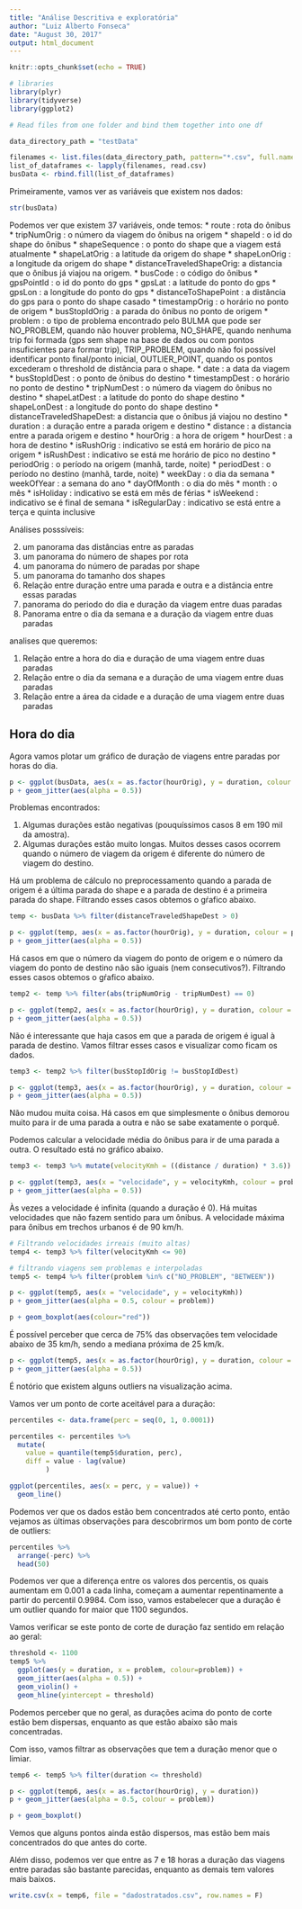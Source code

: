 ```yaml
---
title: "Análise Descritiva e exploratória"
author: "Luiz Alberto Fonseca"
date: "August 30, 2017"
output: html_document
---
```


```r
knitr::opts_chunk$set(echo = TRUE)
```

```r
# libraries
library(plyr)
library(tidyverse)
library(ggplot2)
```


```r
# Read files from one folder and bind them together into one df

data_directory_path = "testData"

filenames <- list.files(data_directory_path, pattern="*.csv", full.names=TRUE)
list_of_dataframes <- lapply(filenames, read.csv)
busData <- rbind.fill(list_of_dataframes)
```

Primeiramente, vamos ver as variáveis que existem nos dados:

```r
str(busData)
```

Podemos ver que existem 37 variáveis, onde temos:
* route                    : rota do ônibus
* tripNumOrig              : o número da viagem do ônibus na origem
* shapeId                  : o id do shape do ônibus
* shapeSequence            : o ponto do shape que a viagem está atualmente
* shapeLatOrig             : a latitude da origem do shape
* shapeLonOrig             : a longitude da origem do shape
* distanceTraveledShapeOrig: a distancia que o ônibus já viajou na origem.
* busCode                  : o código do ônibus
* gpsPointId               : o id do ponto do gps
* gpsLat                   : a latitude do ponto do gps
* gpsLon                   : a longitude do ponto do gps
* distanceToShapePoint     : a distância do gps para o ponto do shape casado
* timestampOrig            : o horário no ponto de origem
* busStopIdOrig            : a parada do ônibus no ponto de origem
* problem                  : o tipo de problema encontrado pelo BULMA que pode ser NO_PROBLEM, quando não houver problema, NO_SHAPE, quando nenhuma trip foi formada (gps sem shape na base de dados ou com pontos insuficientes para formar trip), TRIP_PROBLEM, quando não foi possível identificar ponto final/ponto inicial, OUTLIER_POINT, quando os pontos excederam o threshold de distância para o shape.
* date                     : a data da viagem
* busStopIdDest            : o ponto de ônibus do destino
* timestampDest            : o horário no ponto de destino
* tripNumDest              : o número da viagem do ônibus no destino
* shapeLatDest             : a latitude do ponto do shape destino
* shapeLonDest             : a longitude do ponto do shape destino
* distanceTraveledShapeDest: a distancia que o ônibus já viajou no destino
* duration                 : a duração entre a parada origem e destino
* distance                 : a distancia entre a parada origem e destino
* hourOrig                 : a hora de origem
* hourDest                 : a hora de destino
* isRushOrig               : indicativo se está em horário de pico na origem
* isRushDest               : indicativo se está me horário de pico no destino
* periodOrig               : o período na origem (manhã, tarde, noite)
* periodDest               : o período no destino (manhã, tarde, noite)
* weekDay                  : o dia da semana
* weekOfYear               : a semana do ano
* dayOfMonth               : o dia do mês
* month                    : o mês
* isHoliday                : indicativo se está em mês de férias
* isWeekend                : indicativo se é final de semana
* isRegularDay             : indicativo se está entre a terça e quinta inclusive

Análises posssíveis:

2) um panorama das distâncias entre as paradas
3) um panorama do número de shapes por rota
4) um panorama do número de paradas por shape
5) um panorama do tamanho dos shapes
6) Relação entre duração entre uma parada e outra e a distância entre essas paradas
7) panorama do periodo do dia e duração da viagem entre duas paradas
8) Panorama entre o dia da semana e a duração da viagem entre duas paradas

analises que queremos:

1) Relação entre a hora do dia e duração de uma viagem entre duas paradas
2) Relação entre o dia da semana e a duração de uma viagem entre duas paradas
3) Relação entre a área da cidade e a duração de uma viagem entre duas paradas

## Hora do dia
Agora vamos plotar um gráfico de duração de viagens entre paradas por horas do dia.
```r
p <- ggplot(busData, aes(x = as.factor(hourOrig), y = duration, colour = problem))
p + geom_jitter(aes(alpha = 0.5))
```

Problemas encontrados:

1) Algumas durações estão negativas (pouquíssimos casos 8 em 190 mil da amostra).
2) Algumas durações estão muito longas. Muitos desses casos ocorrem quando o número de viagem da origem é diferente do número de viagem do destino.

Há um problema de cálculo no preprocessamento quando a parada de origem é a última parada do shape e a parada de destino é a primeira parada do shape.
Filtrando esses casos obtemos o gŕafico abaixo.

```r
temp <- busData %>% filter(distanceTraveledShapeDest > 0)

p <- ggplot(temp, aes(x = as.factor(hourOrig), y = duration, colour = problem))
p + geom_jitter(aes(alpha = 0.5))
```

Há casos em que o número da viagem do ponto de origem e o número da viagem do ponto de destino não são iguais (nem consecutivos?).
Filtrando esses casos obtemos o gŕafico abaixo.

```r
temp2 <- temp %>% filter(abs(tripNumOrig - tripNumDest) == 0)

p <- ggplot(temp2, aes(x = as.factor(hourOrig), y = duration, colour = problem))
p + geom_jitter(aes(alpha = 0.5))
```

Não é interessante que haja casos em que a parada de origem é igual à parada de destino. Vamos filtrar esses casos e visualizar como ficam os dados.

```r
temp3 <- temp2 %>% filter(busStopIdOrig != busStopIdDest)

p <- ggplot(temp3, aes(x = as.factor(hourOrig), y = duration, colour = problem))
p + geom_jitter(aes(alpha = 0.5))
```

Não mudou muita coisa.
Há casos em que simplesmente o ônibus demorou muito para ir de uma parada a outra e não se sabe exatamente o porquê.

Podemos calcular a velocidade média do ônibus para ir de uma parada a outra. O resultado está no gráfico abaixo.

```r
temp3 <- temp3 %>% mutate(velocityKmh = ((distance / duration) * 3.6))

p <- ggplot(temp3, aes(x = "velocidade", y = velocityKmh, colour = problem))
p + geom_jitter(aes(alpha = 0.5))
```

Às vezes a velocidade é infinita (quando a duração é 0).
Há muitas velocidades que não fazem sentido para um ônibus. 
A velocidade máxima para ônibus em trechos urbanos é de 90 km/h.

```r
# Filtrando velocidades irreais (muito altas)
temp4 <- temp3 %>% filter(velocityKmh <= 90)

# filtrando viagens sem problemas e interpoladas
temp5 <- temp4 %>% filter(problem %in% c("NO_PROBLEM", "BETWEEN"))

p <- ggplot(temp5, aes(x = "velocidade", y = velocityKmh))
p + geom_jitter(aes(alpha = 0.5, colour = problem))

p + geom_boxplot(aes(colour="red"))
```

É possível perceber que cerca de 75% das observações tem velocidade abaixo de 35 km/h, sendo a mediana próxima de 25 km/k.

```r
p <- ggplot(temp5, aes(x = as.factor(hourOrig), y = duration, colour = problem))
p + geom_jitter(aes(alpha = 0.5))
```

É notório que existem alguns outliers na visualização acima. 

Vamos ver um ponto de corte aceitável para a duração:

```r
percentiles <- data.frame(perc = seq(0, 1, 0.0001))

percentiles <- percentiles %>% 
  mutate(
    value = quantile(temp5$duration, perc),
    diff = value - lag(value)     
         )

ggplot(percentiles, aes(x = perc, y = value)) +
  geom_line()
```

Podemos ver que os dados estão bem concentrados até certo ponto, então vejamos as últimas observações para descobrirmos um bom ponto de corte de outliers:

```r
percentiles %>% 
  arrange(-perc) %>% 
  head(50)
```

Podemos ver que a diferença entre os valores dos percentis, os quais aumentam em 0.001 a cada linha, começam a aumentar repentinamente a partir do percentil 0.9984. Com isso, vamos estabelecer que a duração é um outlier quando for maior que 1100 segundos.

Vamos verificar se este ponto de corte de duração faz sentido em relação ao geral:

```r
threshold <- 1100
temp5 %>% 
  ggplot(aes(y = duration, x = problem, colour=problem)) +
  geom_jitter(aes(alpha = 0.5)) +
  geom_violin() +
  geom_hline(yintercept = threshold)
```

Podemos perceber que no geral, as durações acima do ponto de corte estão bem dispersas, enquanto as que estão abaixo são mais concentradas.

Com isso, vamos filtrar as observações que tem a duração menor que o limiar.

```r
temp6 <- temp5 %>% filter(duration <= threshold)

p <- ggplot(temp6, aes(x = as.factor(hourOrig), y = duration))
p + geom_jitter(aes(alpha = 0.5, colour = problem))

p + geom_boxplot()
```

Vemos que alguns pontos ainda estão dispersos, mas estão bem mais concentrados do que antes do corte.

Além disso, podemos ver que entre as 7 e 18 horas a duração das viagens entre paradas são bastante parecidas, enquanto as demais tem valores mais baixos.
 
```r
write.csv(x = temp6, file = "dadostratados.csv", row.names = F)
```
